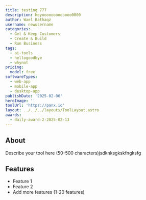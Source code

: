 ```yaml
---
title: testing 777
description: heyooooooooooooo0000
author: Wael Bathaqz
username: newusername
categories:
  - Get & Keep Customers
  - Create & Build
  - Run Business
tags:
  - ai-tools
  - hellogoodbye
  - whynot
pricing:
  model: free
softwareTypes:
  - web-app
  - mobile-app
  - desktop-app
publishDate: '2025-02-06'
heroImage: ''
toolUrl: 'https://panx.io'
layout: ../../../layouts/ToolLayout.astro
awards:
  - daily-award-2-2025-02-13
---
```

## About
Describe your tool here (50-500 characters)jsdknksgkskfngksfg

## Features
- Feature 1
- Feature 2
- Add more features (1-20 features)
